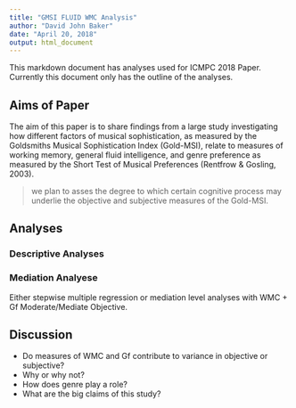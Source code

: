 ```yaml
---
title: "GMSI FLUID WMC Analysis"
author: "David John Baker"
date: "April 20, 2018"
output: html_document
---
```


This markdown document has analyses used for ICMPC 2018 Paper.
Currently this document only has the outline of the analyses.

## Aims of Paper

The aim of this paper is to share findings from a large study investigating how different factors of musical sophistication, as measured by the Goldsmiths Musical Sophistication Index (Gold-MSI), relate to measures of working memory, general fluid intelligence, and genre preference as measured by the Short Test of Musical Preferences (Rentfrow & Gosling, 2003).

> we plan to asses the degree to which certain cognitive process may underlie the objective and subjective measures of the Gold-MSI.

## Analyses 

### Descriptive Analyses 

### Mediation Analyese

Either stepwise multiple regression or mediation level analyses with WMC + Gf Moderate/Mediate Objective.

## Discussion

* Do measures of WMC and Gf contribute to variance in objective or subjective?
* Why or why not?
* How does genre play a role?
* What are the big claims of this study? 